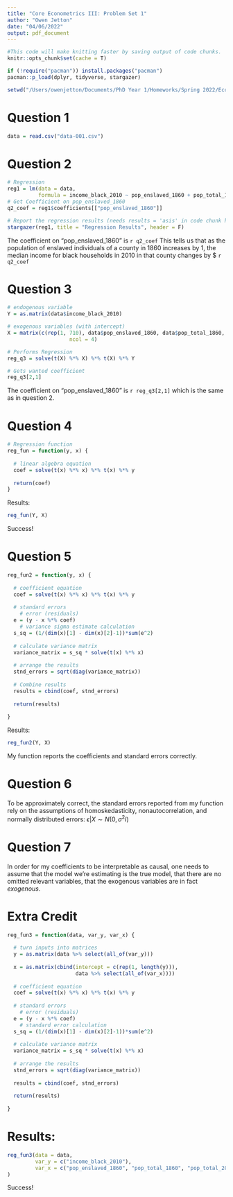 ```yaml
---
title: "Core Econometrics III: Problem Set 1"
author: "Owen Jetton"
date: "04/06/2022"
output: pdf_document
---
```


```r
#This code will make knitting faster by saving output of code chunks.
knitr::opts_chunk$set(cache = T)

if (!require("pacman")) install.packages("pacman")
pacman::p_load(dplyr, tidyverse, stargazer)

setwd("/Users/owenjetton/Documents/PhD Year 1/Homeworks/Spring 2022/Econometrics-Spring-22")

```

# Question 1

```r
data = read.csv("data-001.csv")

```


# Question 2

```r
# Regression
reg1 = lm(data = data,
          formula = income_black_2010 ~ pop_enslaved_1860 + pop_total_1860 + pop_total_2010)
# Get Coefficient on pop_enslaved_1860
q2_coef = reg1$coefficients[["pop_enslaved_1860"]]

# Report the regression results (needs results = 'asis' in code chunk header)
stargazer(reg1, title = "Regression Results", header = F)
```

The coefficient on "pop_enslaved_1860" is `r q2_coef`
This tells us that as the population of enslaved individuals of a county in 1860 increases by 1, the median income for black households in 2010 in that county changes by $ `r q2_coef`

# Question 3

```r
# endogenous variable
Y = as.matrix(data$income_black_2010)

# exogenous variables (with intercept)
X = matrix(c(rep(1, 710), data$pop_enslaved_1860, data$pop_total_1860, data$pop_total_2010), 
                    ncol = 4)

# Performs Regression
reg_q3 = solve(t(X) %*% X) %*% t(X) %*% Y

# Gets wanted coefficient
reg_q3[2,1]
```

The coefficient on "pop_enslaved_1860" is `r reg_q3[2,1]` which is the same as in question 2.


# Question 4

```r
# Regression function
reg_fun = function(y, x) {
  
  # linear algebra equation
  coef = solve(t(x) %*% x) %*% t(x) %*% y
  
  return(coef)
}
```

Results:

```r
reg_fun(Y, X)

```

Success!

# Question 5

```r

reg_fun2 = function(y, x) {
  
  # coefficient equation
  coef = solve(t(x) %*% x) %*% t(x) %*% y
  
  # standard errors
    # error (residuals)
  e = (y - x %*% coef)
    # variance sigma estimate calculation
  s_sq = (1/(dim(x)[1] - dim(x)[2]-1))*sum(e^2)
  
  # calculate variance matrix
  variance_matrix = s_sq * solve(t(x) %*% x)
  
  # arrange the results
  stnd_errors = sqrt(diag(variance_matrix))
  
  # Combine results
  results = cbind(coef, stnd_errors)
  
  return(results)
  
}

```

Results:

```r
reg_fun2(Y, X)

```

My function reports the coefficients and standard errors correctly.

# Question 6

To be approximately correct, the standard errors reported from my function rely on the assumptions of homoskedasticity, nonautocorrelation, and normally distributed errors: $\epsilon | X \sim N(0, \sigma^2 I)$

# Question 7

In order for my coefficients to be interpretable as causal, one needs to assume that the model we're estimating is the true model, that there are no omitted relevant variables, that the exogenous variables are in fact *exogenous*.



# Extra Credit

```r

reg_fun3 = function(data, var_y, var_x) {
  
  # turn inputs into matrices
  y = as.matrix(data %>% select(all_of(var_y)))
  
  x = as.matrix(cbind(intercept = c(rep(1, length(y))), 
                      data %>% select(all_of(var_x))))
  
  # coefficient equation
  coef = solve(t(x) %*% x) %*% t(x) %*% y
  
  # standard errors
    # error (residuals)
  e = (y - x %*% coef)
    # standard error calculation
  s_sq = (1/(dim(x)[1] - dim(x)[2]-1))*sum(e^2)
  
  # calculate variance matrix
  variance_matrix = s_sq * solve(t(x) %*% x)
  
  # arrange the results
  stnd_errors = sqrt(diag(variance_matrix))
  
  results = cbind(coef, stnd_errors)
  
  return(results)
  
}
```

# Results:

```r
reg_fun3(data = data, 
         var_y = c("income_black_2010"), 
         var_x = c("pop_enslaved_1860", "pop_total_1860", "pop_total_2010")
)

```

Success!

